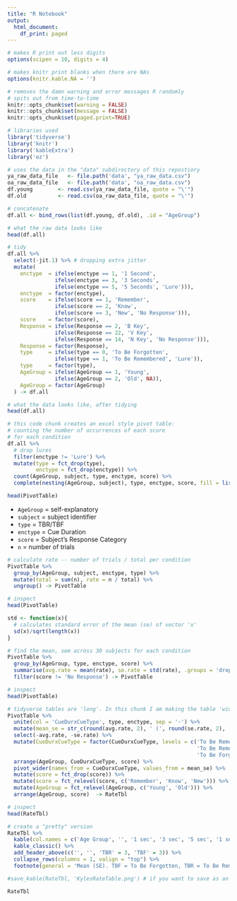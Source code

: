 ```yaml
---
title: "R Notebook"
output: 
  html_document:
    df_print: paged
---
```


```r
# makes R print out less digits
options(scipen = 10, digits = 4)

# makes knitr print blanks when there are NAs
options(knitr.kable.NA = '')

# removes the damn warning and error messages R randomly
# spits out from time-to-time
knitr::opts_chunk$set(warning = FALSE)
knitr::opts_chunk$set(message = FALSE)
knitr::opts_chunk$set(paged.print=TRUE)
```

```r
# libraries used
library('tidyverse')
library('knitr')
library('kableExtra')
library('ez')
```

```r
# uses the data in the "data" subdirectory of this repostiory
ya_raw_data_file   <- file.path('data', "ya_raw_data.csv")
oa_raw_data_file   <- file.path('data', "oa_raw_data.csv")
df.young        <- read.csv(ya_raw_data_file, quote = "\'")
df.old          <- read.csv(oa_raw_data_file, quote = "\'")
```

```r
# concatenate
df.all <- bind_rows(list(df.young, df.old), .id = "AgeGroup")

# what the raw data looks like
head(df.all)
```

```r
# tidy
df.all %>%
  select(-jit.1) %>% # dropping extra jitter
  mutate(
    enctype  = ifelse(enctype == 1, '1 Second',
               ifelse(enctype == 3, '3 Seconds', 
               ifelse(enctype == 5, '5 Seconds', 'Lure'))),
    enctype  = factor(enctype),
    score    = ifelse(score == 1, 'Remember',
               ifelse(score == 2, 'Know',
               ifelse(score == 3, 'New', 'No Response'))),
    score    = factor(score),
    Response = ifelse(Response == 2, 'B Key',
               ifelse(Response == 22, 'V Key',
               ifelse(Response == 14, 'N Key', 'No Response'))),
    Response = factor(Response),
    type     = ifelse(type == 0, 'To Be Forgotten', 
               ifelse(type == 1, 'To Be Remembered', 'Lure')),
    type     = factor(type),
    AgeGroup = ifelse(AgeGroup == 1, 'Young', 
               ifelse(AgeGroup == 2, 'Old', NA)),
    AgeGroup = factor(AgeGroup)
  ) -> df.all

# what the data looks like, after tidying
head(df.all)
```

```r
# this code chunk creates an excel style pivot table:
# counting the number of occurrences of each score
# for each condition
df.all %>%
  # drop lures
  filter(enctype != 'Lure') %>%
  mutate(type = fct_drop(type),
         enctype = fct_drop(enctype)) %>%
  count(AgeGroup, subject, type, enctype, score) %>%
  complete(nesting(AgeGroup, subject), type, enctype, score, fill = list(n = 0)) -> PivotTable

head(PivotTable)
```

+ `AgeGroup` = self-explanatory  
+ `subject` = subject identifier  
+ `type` = TBR/TBF  
+ `enctype` = Cue Duration  
+ `score` = Subject's Response Category  
+ `n` = number of trials  

```r
# calculate rate -- number of trials / total per condition
PivotTable %>% 
  group_by(AgeGroup, subject, enctype, type) %>% 
  mutate(total = sum(n), rate = n / total) %>% 
  ungroup() -> PivotTable

# inspect
head(PivotTable)
```

```r
std <- function(x){
  # calculates standard error of the mean (se) of vector 'x'
  sd(x)/sqrt(length(x))
}

# find the mean, sem across 30 subjects for each condition  
PivotTable %>%
  group_by(AgeGroup, type, enctype, score) %>% 
  summarise(avg.rate = mean(rate), se.rate = std(rate), .groups = 'drop') %>%
  filter(score != 'No Response') -> PivotTable

# inspect
head(PivotTable)
```  

```r
# tidyverse tables are 'long'. In this chunk I am making the table 'wide'
PivotTable %>%
  unite(col = 'CueDurxCueType', type, enctype, sep = '-') %>% 
  mutate(mean_se = str_c(round(avg.rate, 2), ' (', round(se.rate, 2), ')')) %>% 
  select(-avg.rate, -se.rate) %>%
  mutate(CueDurxCueType = factor(CueDurxCueType, levels = c('To Be Remembered-1 Second', 'To Be Remembered-3 Seconds', 
                                                            'To Be Remembered-5 Seconds', 'To Be Forgotten-1 Second', 
                                                            'To Be Forgotten-3 Seconds', 'To Be Forgotten-5 Seconds'))) %>%
  arrange(AgeGroup, CueDurxCueType, score) %>%
  pivot_wider(names_from = CueDurxCueType, values_from = mean_se) %>%
  mutate(score = fct_drop(score)) %>%
  mutate(score = fct_relevel(score, c('Remember', 'Know', 'New'))) %>%
  mutate(AgeGroup = fct_relevel(AgeGroup, c('Young', 'Old'))) %>%
  arrange(AgeGroup, score)  -> RateTbl

# inspect
head(RateTbl)
```

```r
# create a "pretty" version
RateTbl %>%
  kable(col.names = c('Age Group', '', '1 sec', '3 sec', '5 sec', '1 sec', '3 sec', '5 sec')) %>%
  kable_classic() %>%
  add_header_above(c('', '', 'TBR' = 3, 'TBF' = 3)) %>%
  collapse_rows(columns = 1, valign = "top") %>%
  footnote(general = 'Mean (SE). TBF = To Be Forgotten, TBR = To Be Remembered') -> RateTbl

#save_kable(RateTbl, 'KylesRateTable.png') # if you want to save as an image

RateTbl
```